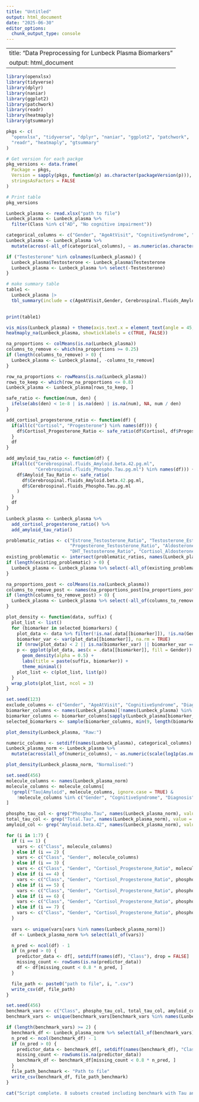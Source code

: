 ```yaml
---
title: "Untitled"
output: html_document
date: "2025-06-30"
editor_options: 
  chunk_output_type: console
---
```


---
title: "Data Preprocessing for Lunbeck Plasma Biomarkers"
output: html_document
---

```r
library(openxlsx)
library(tidyverse)
library(dplyr)
library(naniar)
library(ggplot2)
library(patchwork)
library(readr)
library(heatmaply)
library(gtsummary)

```



```r
pkgs <- c(
  "openxlsx", "tidyverse", "dplyr", "naniar", "ggplot2", "patchwork",
  "readr", "heatmaply", "gtsummary"
)

# Get version for each packge
pkg_versions <- data.frame(
  Package = pkgs,
  Version = sapply(pkgs, function(p) as.character(packageVersion(p))),
  stringsAsFactors = FALSE
)

# Print table
pkg_versions
```





```r
Lunbeck_plasma <- read.xlsx("path to file")
Lunbeck_plasma <- Lunbeck_plasma %>%
  filter(Class %in% c("AD", "No cognitive impairment"))

categorical_columns <- c("Gender", "AgeAtVisit", "CognitiveSyndrome", "Diagnosis", "Class", "MMSE_Score")
Lunbeck_plasma <- Lunbeck_plasma %>%
  mutate(across(-all_of(categorical_columns), ~ as.numeric(as.character(.))))

if ("Testesterone" %in% colnames(Lunbeck_plasma)) {
  Lunbeck_plasma$Testosterone <- Lunbeck_plasma$Testesterone
  Lunbeck_plasma <- Lunbeck_plasma %>% select(-Testesterone)
}
```


```r

# make summary table
table1 <-
  Lunbeck_plasma |> 
  tbl_summary(include = c(AgeAtVisit,Gender, Cerebrospinal.fluids_Amyloid.beta.42.pg.ml, Cerebrospinal.fluids_Phospho.Tau.pg.ml, Cerebrospinal.fluids_Total.Tau.pg.ml), by = Class)
  

print(table1)
```


```r
vis_miss(Lunbeck_plasma) + theme(axis.text.x = element_text(angle = 45, hjust = 1))
heatmaply_na(Lunbeck_plasma, showticklabels = c(TRUE, FALSE))
```

```r
na_proportions <- colMeans(is.na(Lunbeck_plasma))
columns_to_remove <- which(na_proportions >= 0.25)
if (length(columns_to_remove) > 0) {
  Lunbeck_plasma <- Lunbeck_plasma[, -columns_to_remove]
}

row_na_proportions <- rowMeans(is.na(Lunbeck_plasma))
rows_to_keep <- which(row_na_proportions <= 0.8)
Lunbeck_plasma <- Lunbeck_plasma[rows_to_keep, ]
```



```r
safe_ratio <- function(num, den) {
  ifelse(abs(den) < 1e-8 | is.na(den) | is.na(num), NA, num / den)
}

add_cortisol_progesterone_ratio <- function(df) {
  if(all(c("Cortisol", "Progesterone") %in% names(df))) {
    df$Cortisol_Progesterone_Ratio <- safe_ratio(df$Cortisol, df$Progesterone)
  }
  df
}

add_amyloid_tau_ratio <- function(df) {
  if(all(c("Cerebrospinal.fluids_Amyloid.beta.42.pg.ml", 
           "Cerebrospinal.fluids_Phospho.Tau.pg.ml") %in% names(df))) {
    df$Amyloid_Tau_Ratio <- safe_ratio(
      df$Cerebrospinal.fluids_Amyloid.beta.42.pg.ml,
      df$Cerebrospinal.fluids_Phospho.Tau.pg.ml
    )
  }
  df
}

Lunbeck_plasma <- Lunbeck_plasma %>%
  add_cortisol_progesterone_ratio() %>%
  add_amyloid_tau_ratio()

problematic_ratios <- c("Estrone_Testosterone_Ratio", "Testosterone_Estrone_Ratio", "Cortisol_Testosterone_Ratio",
                        "Progesterone_Testosterone_Ratio", "Aldosterone_Cortisol_Ratio",
                        "DHT_Testosterone_Ratio", "Cortisol_Aldosterone_Ratio")
existing_problematic <- intersect(problematic_ratios, names(Lunbeck_plasma))
if (length(existing_problematic) > 0) {
  Lunbeck_plasma <- Lunbeck_plasma %>% select(-all_of(existing_problematic))
}

na_proportions_post <- colMeans(is.na(Lunbeck_plasma))
columns_to_remove_post <- names(na_proportions_post[na_proportions_post > 0.2])
if (length(columns_to_remove_post) > 0) {
  Lunbeck_plasma <- Lunbeck_plasma %>% select(-all_of(columns_to_remove_post))
}
```


```r
plot_density <- function(data, suffix) {
  plot_list <- list()
  for (biomarker in selected_biomarkers) {
    plot_data <- data %>% filter(!is.na(.data[[biomarker]]), !is.na(Gender))
    biomarker_var <- var(plot_data[[biomarker]], na.rm = TRUE)
    if (nrow(plot_data) < 2 || is.na(biomarker_var) || biomarker_var == 0) next
    p <- ggplot(plot_data, aes(x = .data[[biomarker]], fill = Gender)) +
      geom_density(alpha = 0.5) +
      labs(title = paste(suffix, biomarker)) +
      theme_minimal()
    plot_list <- c(plot_list, list(p))
  }
  wrap_plots(plot_list, ncol = 3)
}
```



```r
set.seed(123)
exclude_columns <- c("Gender", "AgeAtVisit", "CognitiveSyndrome", "Diagnosis", "Class", "MMSE_Score")
biomarker_columns <- names(Lunbeck_plasma)[!names(Lunbeck_plasma) %in% exclude_columns]
biomarker_columns <- biomarker_columns[sapply(Lunbeck_plasma[biomarker_columns], is.numeric)]
selected_biomarkers <- sample(biomarker_columns, min(9, length(biomarker_columns)))

plot_density(Lunbeck_plasma, "Raw:")
```

```r
numeric_columns <- setdiff(names(Lunbeck_plasma), categorical_columns)
Lunbeck_plasma_norm <- Lunbeck_plasma %>%
  mutate(across(all_of(numeric_columns), ~ as.numeric(scale(log1p(as.numeric(.))))))

plot_density(Lunbeck_plasma_norm, "Normalised:")
```



```r
set.seed(456)
molecule_columns <- names(Lunbeck_plasma_norm)
molecule_columns <- molecule_columns[
  !grepl("Tau|Amyloid", molecule_columns, ignore.case = TRUE) &
    !molecule_columns %in% c("Gender", "CognitiveSyndrome", "Diagnosis", "Class", "MMSE_Score", "AgeAtVisit", "Cortisol_Progesterone_Ratio")
]

phospho_tau_col <- grep("Phospho.Tau", names(Lunbeck_plasma_norm), value = TRUE)
total_tau_col <- grep("Total.Tau", names(Lunbeck_plasma_norm), value = TRUE)
amyloid_col <- grep("Amyloid.beta.42", names(Lunbeck_plasma_norm), value = TRUE)

for (i in 1:7) {
  if (i == 1) {
    vars <- c("Class", molecule_columns)
  } else if (i == 2) {
    vars <- c("Class", "Gender", molecule_columns)
  } else if (i == 3) {
    vars <- c("Class", "Gender", "Cortisol_Progesterone_Ratio", molecule_columns)
  } else if (i == 4) {
    vars <- c("Class", "Gender", "Cortisol_Progesterone_Ratio", phospho_tau_col, molecule_columns)
  } else if (i == 5) {
    vars <- c("Class", "Gender", "Cortisol_Progesterone_Ratio", phospho_tau_col, total_tau_col, molecule_columns)
  } else if (i == 6) {
    vars <- c("Class", "Gender", "Cortisol_Progesterone_Ratio", phospho_tau_col, total_tau_col, amyloid_col, molecule_columns)
  } else if (i == 7) {
    vars <- c("Class", "Gender", "Cortisol_Progesterone_Ratio", phospho_tau_col, total_tau_col, amyloid_col, "Amyloid_Tau_Ratio", molecule_columns)
  }
  
  vars <- unique(vars[vars %in% names(Lunbeck_plasma_norm)])
  df <- Lunbeck_plasma_norm %>% select(all_of(vars))

  n_pred <- ncol(df) - 1
  if (n_pred > 0) {
    predictor_data <- df[, setdiff(names(df), "Class"), drop = FALSE]
    missing_count <- rowSums(is.na(predictor_data))
    df <- df[missing_count < 0.8 * n_pred, ]
  }

  file_path <- paste0("path to file", i, ".csv")
  write_csv(df, file_path)
}
```


```r
set.seed(456)
benchmark_vars <- c("Class", phospho_tau_col, total_tau_col, amyloid_col)
benchmark_vars <- unique(benchmark_vars[benchmark_vars %in% names(Lunbeck_plasma_norm)])

if (length(benchmark_vars) >= 2) {
  benchmark_df <- Lunbeck_plasma_norm %>% select(all_of(benchmark_vars))
  n_pred <- ncol(benchmark_df) - 1
  if (n_pred > 0) {
    predictor_data <- benchmark_df[, setdiff(names(benchmark_df), "Class"), drop = FALSE]
    missing_count <- rowSums(is.na(predictor_data))
    benchmark_df <- benchmark_df[missing_count < 0.8 * n_pred, ]
  }
  file_path_benchmark <- "Path to file"
  write_csv(benchmark_df, file_path_benchmark)
}

cat("Script complete. 8 subsets created including benchmark with Tau and Amyloid biomarkers.\n")
```





